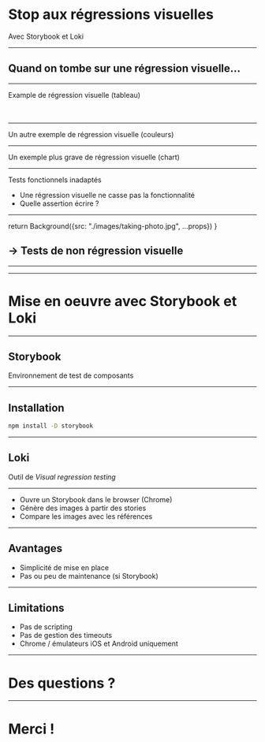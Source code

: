 

# Stop aux régressions visuelles

Avec Storybook et Loki

---

## Quand on tombe sur une régression visuelle...

---

Example de régression visuelle (tableau)

<Table></Table>
<Table broken={true}></Table>

---

Un autre exemple de régression visuelle (couleurs)

---

Un exemple plus grave de régression visuelle (chart)

---

Tests fonctionnels inadaptés

- Une régression visuelle ne casse pas la fonctionnalité
- Quelle assertion écrire ?

---

  return Background({src: "./images/taking-photo.jpg", ...props})
}

## → Tests de non régression visuelle

---


<RegressionTest onlyReference={true}/>
<RegressionTest/>
<RegressionTest fail={true}/>

---

# Mise en oeuvre avec Storybook et Loki

---

## Storybook

Environnement de test de composants

---

## Installation

```sh
npm install -D storybook
```

---

## Loki

Outil de *Visual regression testing*

---

- Ouvre un Storybook dans le browser (Chrome)
- Génère des images à partir des stories
- Compare les images avec les références

---

## Avantages

- Simplicité de mise en place
- Pas ou peu de maintenance (si Storybook)

---

## Limitations

- Pas de scripting
- Pas de gestion des timeouts
- Chrome / émulateurs iOS et Android uniquement

---

# Des questions ?

---

# Merci !